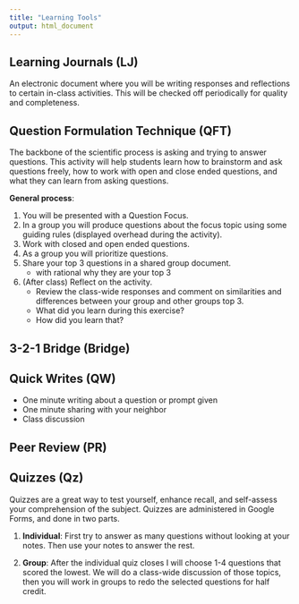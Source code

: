 ```yaml
---
title: "Learning Tools"
output: html_document
---
```


## Learning Journals (LJ)
An electronic document where you will be writing responses and reflections to certain in-class activities. This will be checked off periodically for quality and completeness. 


## Question Formulation Technique (QFT)
The backbone of the scientific process is asking and trying to answer questions. This activity will help students learn how to brainstorm and ask questions freely, how to work with open and close ended questions, and what they can learn from asking questions. 

**General process**: 

1. You will be presented with a Question Focus. 
2. In a group you will produce questions about the focus topic using some guiding rules (displayed overhead during the activity). 
3. Work with closed and open ended questions. 
4. As a group you will prioritize questions. 
5. Share your top 3 questions in a shared group document. 
    - with rational why they are your top 3 
6. (After class) Reflect on the activity. 
    - Review the class-wide responses and comment on similarities and differences between your group and other groups top 3.
    - What did you learn during this exercise? 
    - How did you learn that? 


## 3-2-1 Bridge (Bridge)


## Quick Writes (QW)
* One minute writing about a question or prompt given
* One minute sharing with your neighbor
* Class discussion



## Peer Review (PR)


## Quizzes (Qz)
Quizzes are a great way to test yourself, enhance recall, and self-assess your comprehension of the subject. Quizzes are administered in Google Forms, and done in two parts.

1. **Individual**: First try to answer as many questions without looking at your notes. Then use your notes to answer the rest. 

2. **Group**: After the individual quiz closes I will choose 1-4 questions that scored the lowest. We will do a class-wide discussion of those topics, then you will work in groups to redo the selected questions for half credit. 

